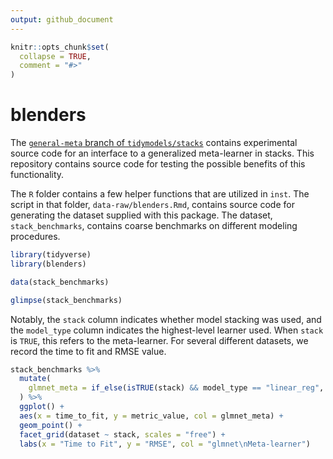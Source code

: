 ```yaml
---
output: github_document
---
```


<!-- README.md is generated from README.Rmd. Please edit that file -->

```r
knitr::opts_chunk$set(
  collapse = TRUE,
  comment = "#>"
)
```

# blenders

The [`general-meta` branch of `tidymodels/stacks`](https://github.com/tidymodels/stacks/tree/general-meta) contains experimental source code for an interface to a generalized meta-learner in stacks. This repository contains source code for testing the possible benefits of this functionality.

The `R` folder contains a few helper functions that are utilized in `inst`. The script in that folder, `data-raw/blenders.Rmd`, contains source code for generating the dataset supplied with this package. The dataset, `stack_benchmarks`, contains coarse benchmarks on different modeling procedures.

```r
library(tidyverse)
library(blenders)

data(stack_benchmarks)

glimpse(stack_benchmarks)
```

Notably, the `stack` column indicates whether model stacking was used, and the `model_type` column indicates the highest-level learner used. When `stack` is `TRUE`, this refers to the meta-learner. For several different datasets, we record the time to fit and RMSE value.

```r
stack_benchmarks %>%
  mutate(
    glmnet_meta = if_else(isTRUE(stack) && model_type == "linear_reg", TRUE, FALSE)
  ) %>%
  ggplot() +
  aes(x = time_to_fit, y = metric_value, col = glmnet_meta) +
  geom_point() +
  facet_grid(dataset ~ stack, scales = "free") +
  labs(x = "Time to Fit", y = "RMSE", col = "glmnet\nMeta-learner")
```
